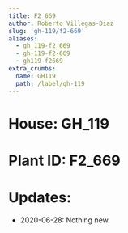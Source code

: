 ```yaml
---
title: F2_669
author: Roberto Villegas-Diaz
slug: 'gh-119/f2-669'
aliases:
  - gh_119-f2_669
  - gh-119-f2-669
  - gh119-f2669
extra_crumbs:
  name: GH119
  path: /label/gh-119
---
```


# **House**: GH_119
# **Plant ID**: F2_669
# **Updates**: 
 - 2020-06-28: Nothing new.
